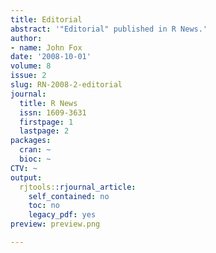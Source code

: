 ```yaml
---
title: Editorial
abstract: '"Editorial" published in R News.'
author:
- name: John Fox
date: '2008-10-01'
volume: 8
issue: 2
slug: RN-2008-2-editorial
journal:
  title: R News
  issn: 1609-3631
  firstpage: 1
  lastpage: 2
packages:
  cran: ~
  bioc: ~
CTV: ~
output:
  rjtools::rjournal_article:
    self_contained: no
    toc: no
    legacy_pdf: yes
preview: preview.png

---
```

